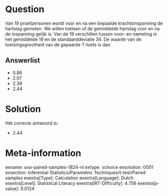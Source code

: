 Question
========

Van 19 proefpersonen wordt voor en na een bepaalde krachtsinspanning de
hartslag gemeten. We willen toetsen of de gemiddelde hartslag voor en na
de inspanning gelijk is. Van de 19 verschillen tussen voor- en nameting
is het gemiddelde 19 en de standaarddeviatie 34. De waarde van de
toetsingsgrootheid van de gepaarde T-toets is dan

Answerlist
----------

* 0.86
* 2.07
* 2.38
* 2.44

Solution
========

Het correcte antwoord is: 

* 2.44

Meta-information
================
exname: uva-paired-samples-1824-nl
extype: schoice
exsolution: 0001
exsection: Inferential Statistics/Parametric Techniques/t-test/Paired samples
exextra[Type]: Calculation
exextra[Language]: Dutch
exextra[Level]: Statistical Literacy
exextra[IRT-Difficulty]: 4.756
exextra[p-value]: 0.0124
